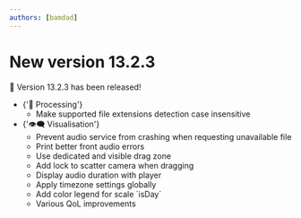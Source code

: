 ```yaml
---
authors: [bamdad]
---
```


# New version 13.2.3

🎉 Version 13.2.3 has been released!

<ul>
  <li>
    {'🧮 Processing'}
    <ul>
      <li>Make supported file extensions detection case insensitive</li>
    </ul>
  </li>
  <li>
    {'👁️‍🗨️ Visualisation'}
    <ul>
      <li>
        Prevent audio service from crashing when requesting unavailable file
      </li>
      <li>Print better front audio errors</li>
      <li>Use dedicated and visible drag zone</li>
      <li>Add lock to scatter camera when dragging</li>
      <li>Display audio duration with player</li>
      <li>Apply timezone settings globally</li>
      <li>Add color legend for scale `isDay`</li>
      <li>Various QoL improvements</li>
    </ul>
  </li>
</ul>
